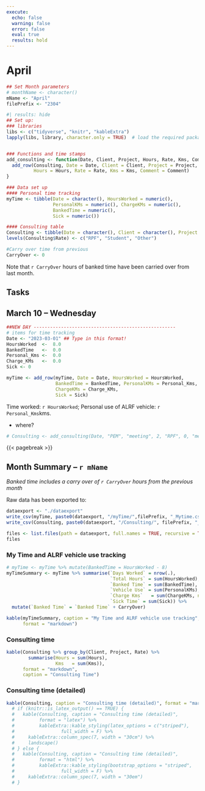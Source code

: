 ```yaml
---
execute: 
  echo: false
  warning: false
  error: false
  eval: true
  results: hold
---
```


# April 

```r
## Set Month parameters 
# monthName <- character()
mName <- "April"
filePrefix <- "2304"

```

```r
#| results: hide
## Set up:
### libraries
libs <- c("tidyverse", "knitr", "kableExtra")
lapply(libs, library, character.only = TRUE)  # load the required packages


### Functions and time stamps
add_consulting <- function(Date, Client, Project, Hours, Rate, Kms, Comment){
  add_row(Consulting, Date = Date, Client = Client, Project = Project,
          Hours = Hours, Rate = Rate, Kms = Kms, Comment = Comment)
}

### Data set up
#### Personal time tracking
myTime <- tibble(Date = character(), HoursWorked = numeric(), 
                 PersonalKMs = numeric(), ChargeKMs = numeric(), 
                 BankedTime = numeric(),
                 Sick = numeric())

#### Consulting table
Consulting <- tibble(Date = character(), Client = character(), Project = character(), Hours = numeric(), Rate = factor(), Kms = numeric(), Comment = character())
levels(Consulting$Rate) <- c("RPF", "Student", "Other")
```

```r
#Carry over time from previous
CarryOver <- 0
```

Note that `r CarryOver` hours of banked time have been carried over from last month.

::: callout-important
## Tasks
:::

<!-- NEW DAY ESSENTIALS ---------------------------------------->

## March 10 -- Wednesday

```r
##NEW DAY ----------------------------------------------------
# items for time tracking
Date <- "2023-03-01" ## Type in this format!
HoursWorked  <-  8.0
BankedTime   <-  0.0
Personal_Kms <-  0.0
Charge_KMs   <-  0.0
Sick <- 0

myTime <- add_row(myTime, Date = Date, HoursWorked = HoursWorked, 
                  BankedTime = BankedTime, PersonalKMs = Personal_Kms, 
                  ChargeKMs = Charge_KMs, 
                  Sick = Sick)

```

[Time worked: `r HoursWorked`; Personal use of ALRF vehicle: `r Personal_Kms`kms.]{.daysummary}

::: daynotes
-   where?
:::

```r
# Consulting <- add_consulting(Date, "PEM", "meeting", 2, "RPF", 0, "meeting -- Pam and Gen provide an update.")
```

<!-- END Day Essentials ---------------------------------------->

{{< pagebreak >}}

## Month Summary -- `r mName`

*Banked time includes a carry over of `r CarryOver` hours from the previous month*

Raw data has been exported to:

```r
dataexport <- "./dataexport"
write_csv(myTime, paste0(dataexport, "/myTime/",filePrefix, "_Mytime.csv"))
write_csv(Consulting, paste0(dataexport, "/Consulting/", filePrefix, "_Consulting.csv"))

files <- list.files(path = dataexport, full.names = TRUE, recursive = TRUE )
files
```

### My Time and ALRF vehicle use tracking

```r
# myTime <- myTime %>% mutate(BankedTime = HoursWorked - 8)
myTimeSummary <- myTime %>% summarise(`Days Worked` = nrow(.),
                                      `Total Hours` = sum(HoursWorked),
                                      `Banked Time` = sum(BankedTime),
                                      `Vehicle Use` = sum(PersonalKMs),
                                      `Charge Kms`   = sum(ChargeKMs, na.rm = TRUE),
                                      `Sick Time` = sum(Sick)) %>%
  mutate(`Banked Time` = `Banked Time` + CarryOver)

kable(myTimeSummary, caption = "My Time and ALRF vehicle use tracking",
      format = "markdown")
```

### Consulting time

```r
kable(Consulting %>% group_by(Client, Project, Rate) %>%
        summarise(Hours = sum(Hours),
                  Kms   = sum(Kms)),
      format = "markdown",
      caption = "Consulting Time")
```

\newpage

### Consulting time (detailed)

```r
kable(Consulting, caption = "Consulting time (detailed)", format = "markdown")
  # if (knitr::is_latex_output() == TRUE) {
  #   kable(Consulting, caption = "Consulting time (detailed)",
  #         format = "latex") %>%
  #         kableExtra::kable_styling(latex_options = c("striped"),
  #                 full_width = F) %>%
  #     kableExtra::column_spec(7, width = "30cm") %>% 
  #     landscape()
  # } else {
  #   kable(Consulting, caption = "Consulting time (detailed)",
  #         format = "html") %>%
  #         kableExtra::kable_styling(bootstrap_options = "striped",
  #                 full_width = F) %>%
  #     kableExtra::column_spec(7, width = "30em")
  # }
  
```

